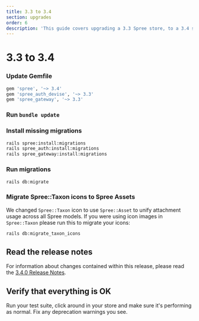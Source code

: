 ```yaml
---
title: 3.3 to 3.4
section: upgrades
order: 6
description: 'This guide covers upgrading a 3.3 Spree store, to a 3.4 store.'
---
```


# 3.3 to 3.4

### Update Gemfile

```ruby
gem 'spree', '~> 3.4'
gem 'spree_auth_devise', '~> 3.3'
gem 'spree_gateway', '~> 3.3'
```

### Run `bundle update`

### Install missing migrations

```bash
rails spree:install:migrations
rails spree_auth:install:migrations
rails spree_gateway:install:migrations
```

### Run migrations

```bash
rails db:migrate
```

### Migrate Spree::Taxon icons to Spree Assets

We changed `Spree::Taxon` icon to use `Spree::Asset` to unify attachment usage across all Spree models. If you were using icon images in `Spree::Taxon` please run this to migrate your icons:

```bash
rails db:migrate_taxon_icons
```

## Read the release notes

For information about changes contained within this release, please read the [3.4.0 Release Notes](http://guides.spreecommerce.org/release_notes/spree_3_4_0.html).

## Verify that everything is OK

Run your test suite, click around in your store and make sure it's performing as normal. Fix any deprecation warnings you see.

